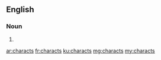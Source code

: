 ==English==

===Noun===
{{head|en|plural}}

# {{plural of|charact|lang=en}}

[[ar:characts]]
[[fr:characts]]
[[ku:characts]]
[[mg:characts]]
[[my:characts]]